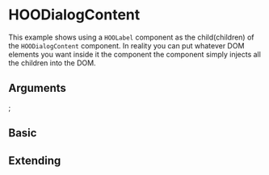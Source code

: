 
<Meta of={HooDialogContentStories} />

# HOODialogContent

This example shows using a `HOOLabel` component as the child(children) of the `HOODialogContent` component.
In reality you can put whatever DOM elements you want inside it the component the component simply injects all the children into the DOM.

## Arguments

<ArgTypes of={HOODialogContent} />

  <HOOLabel label="Contents of Dialog" />
</HOODialogContent>;

## Basic

<Canvas>
  <Story of={HooDialogContentStories.Basic} />
</Canvas>

## Extending

<Canvas>
  <Story of={HooDialogContentStories.Extending} />
</Canvas>
